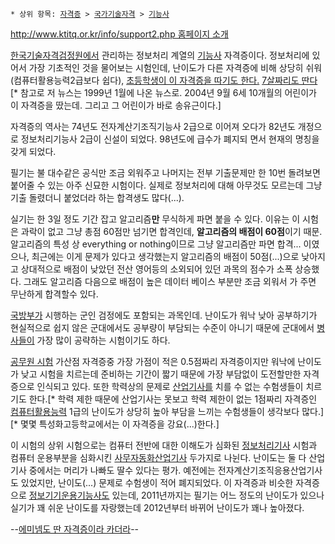  * 상위 항목: [[자격증]] > [[국가기술자격]] > [[기능사]]

[[http://www.ktitq.or.kr/info/support2.php 홈페이지 소개]]

[[한국기술자격검정원]]에서 관리하는 정보처리 계열의 [[기능사]] 자격증이다. 정보처리에 있어서 가장 기초적인 것을 물어보는 시험인데, 난이도가 다른 자격증에 비해 상당히 쉬워 (컴퓨터활용능력2급보다 쉽다), [http://news.naver.com/main/read.nhn?mode=LSD&mid=sec&sid1=102&oid=001&aid=0004434838 초등학생이 이 자격증을 따기도 한다.] [http://legacy.www.hani.co.kr/section-005000000/2004/05/005000000200405031604834.html 7살짜리도 딴다] [* 참고로 저 뉴스는 1999년 1월에 나온 뉴스로. 2004년 9월 6세 10개월의 어린이가 이 자격증을 땄는데. 그리고 그 어린이가 바로 송유근이다.]

자격증의 역사는 74년도 전자계산기조직기능사 2급으로 이어져 오다가 82년도 개정으로 정보처리기능사 2급이 신설이 되었다. 98년도에 급수가 폐지되
면서 현재의 명칭을 갖게 되었다. 

필기는 불 대수같은 공식만 조금 외워주고 나머지는 전부 기출문제만 한 10번 돌려보면 붙어줄 수 있는 아주 신묘한 시험이다. 실제로 정보처리에 대해 아무것도 모르는데 그냥 기출 돌렸더니 붙었더라 하는 합격생도 많다(...).

실기는 한 3일 정도 기간 잡고 알고리즘'''만''' 무식하게 파면 붙을 수 있다. 이유는 이 시험은 과락이 없고 그냥 총점 60점만 넘기면 합격인데, '''알고리즘의 배점이 60점'''이기 때문. 알고리즘의 특성 상 everything or nothing이므로 그냥 알고리즘만 파면 합격... 이였으나, 최근에는 이게 문제가 있다고 생각했는지 알고리즘의 배점이 50점(...)으로 낮아지고 상대적으로 배점이 낮았던 전산 영어등의 소외되어 있던 과목의 점수가 소폭 상승했다. 그래도 알고리즘 다음으로 배점이 높은 데이터 베이스 부분만 조금 외워서 가 주면 무난하게 합격할수 있다.

[[국방부]]가 시행하는 군인 검정에도 포함되는 과목인데. 난이도가 워낙 낮아 공부하기가 현실적으로 쉽지 않은 군대에서도 공부량이 부담되는 수준이 아니기 때문에 군대에서 [[병사]]들이 가장 많이 공략하는 시험이기도 하다.

[[공무원 시험]] 가산점 자격증중 가장 가점이 적은 0.5점짜리 자격증이지만 워낙에 난이도가 낮고 시험을 치르는데 준비하는 기간이 짧기 때문에 가장 부담없이 도전할만한 자격증으로 인식되고 있다. 또한 학력상의 문제로 [[산업기사]]를 치를 수 없는 수험생들이 치르기도 한다.[* 학력 제한 때문에 산업기사는 못보고 학력 제한이 없는 1점짜리 자격증인 [[컴퓨터활용능력]] 1급의 난이도가 상당히 높아 부담을 느끼는 수험생들이 생각보다 많다.][* 몇몇 특성화고등학교에서는 이 자격증을 강요(...)한다.]

이 시험의 상위 시험으로는 컴퓨터 전반에 대한 이해도가 심화된 [[정보처리기사]] 시험과 컴퓨터 운용부분을 심화시킨 [[사무자동화산업기사]] 두가지로 나뉜다. 난이도는 둘 다 산업기사 중에서는 머리가 나빠도 딸수 있다는 평가. 예전에는 전자계산기조직응용산업기사도 있었지만, 난이도(...) 문제로 수험생이 적어 폐지되었다. 이 자격증과 비슷한 자격증으로 [[정보기기운용기능사]]도 있는데, 2011년까지는 필기는 어느 정도의 난이도가 있으나 실기가 꽤 쉬운 난이도를 자랑했는데 2012년부터 바뀌어 난이도가 꽤나 높아졌다.

--[http://job.dcinside.com/board/view/?id=baseball_new&no=7146096&page= 에미넴도 딴 자격증이라 카더라]--
